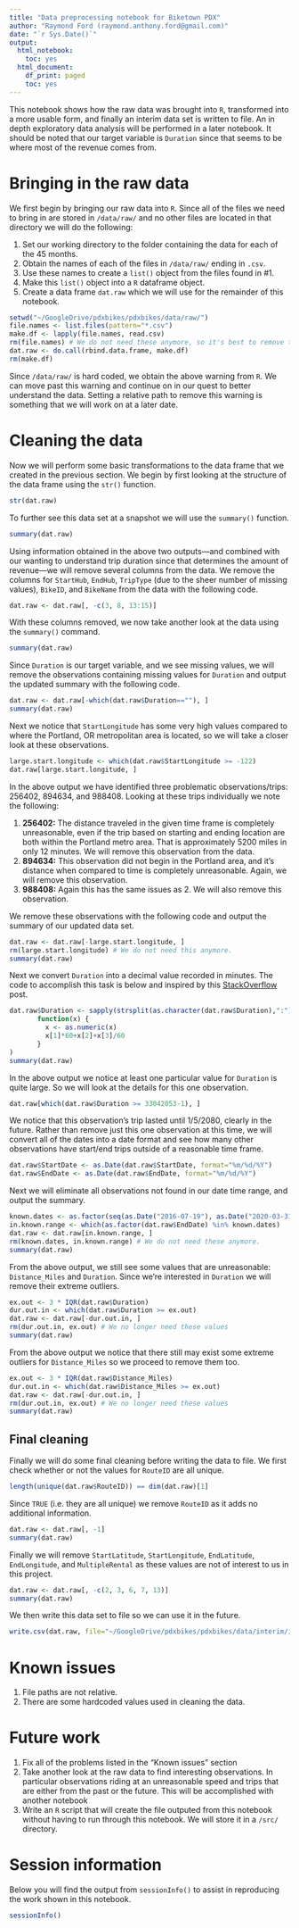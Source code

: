 ```yaml
---
title: "Data preprocessing notebook for Biketown PDX"
author: "Raymond Ford (raymond.anthony.ford@gmail.com)"
date: "`r Sys.Date()`"
output:
  html_notebook:
    toc: yes
  html_document:
    df_print: paged
    toc: yes
---
```


This notebook shows how the raw data was brought into `R`, transformed into a more usable form, and finally an interim data set is written to file. An in depth exploratory data analysis will be performed in a later notebook. It should be noted that our target variable is `Duration` since that seems to be where most of the revenue comes from.

# Bringing in the raw data

We first begin by bringing our raw data into `R`. Since all of the files we need to bring in are stored in `/data/raw/` and no other files are located in that directory we will do the following:

1. Set our working directory to the folder containing the data for each of the 45 months.
2. Obtain the names of each of the files in `/data/raw/` ending in `.csv`.
3. Use these names to create a `list()` object from the files found in #1.
4. Make this `list()` object into a `R` dataframe object.
5. Create a data frame `dat.raw` which we will use for the remainder of this notebook.

```r
setwd("~/GoogleDrive/pdxbikes/pdxbikes/data/raw/")
file.names <- list.files(pattern="*.csv")
make.df <- lapply(file.names, read.csv)
rm(file.names) # We do not need these anymore, so it's best to remove them.
dat.raw <- do.call(rbind.data.frame, make.df)
rm(make.df)
```

Since `/data/raw/` is hard coded, we obtain the above warning from `R`. We can move past this warning and continue on in our quest to better understand the data. Setting a relative path to remove this warning is something that we will work on at a later date.

# Cleaning the data

Now we will perform some basic transformations to the data frame that we created in the previous section. We begin by first looking at the structure of the data frame using the `str()` function.

```r
str(dat.raw)
```

To further see this data set at a snapshot we will use the `summary()` function.

```r
summary(dat.raw)
```

Using information obtained in the above two outputs---and combined with our wanting to understand trip duration since that determines the amount of revenue---we will remove several columns from the data. We remove the columns for `StartHub`, `EndHub`, `TripType` (due to the sheer number of missing values), `BikeID`, and `BikeName` from the data with the following code.

```r
dat.raw <- dat.raw[, -c(3, 8, 13:15)]
```

With these columns removed, we now take another look at the data using the `summary()` command. 

```r
summary(dat.raw)
```

Since `Duration` is our target variable, and we see missing values, we will remove the observations containing missing values for `Duration` and output the updated summary with the following code.

```r
dat.raw <- dat.raw[-which(dat.raw$Duration==""), ]
summary(dat.raw)
```

Next we notice that `StartLongitude` has some very high values compared to where the Portland, OR metropolitan area is located, so we will take a closer look at these observations. 

```r
large.start.longitude <- which(dat.raw$StartLongitude >= -122)
dat.raw[large.start.longitude, ]
```

In the above output we have identified three problematic observations/trips: 256402, 894634, and 988408. Looking at these trips individually we note the following:

1. **256402:** The distance traveled in the given time frame is completely unreasonable, even if the trip based on starting and ending location are both within the Portland metro area. That is approximately 5200 miles in only 12 minutes. We will remove this observation from the data.
2. **894634:** This observation did not begin in the Portland area, and it's distance when compared to time is completely unreasonable. Again, we will remove this observation.
3. **988408:** Again this has the same issues as 2. We will also remove this observation.

We remove these observations with the following code and output the summary of our updated data set.

```r
dat.raw <- dat.raw[-large.start.longitude, ]
rm(large.start.longitude) # We do not need this anymore.
summary(dat.raw)
```

Next we convert `Duration` into a decimal value recorded in minutes. The code to accomplish this task is below and inspired by this [StackOverflow](https://stackoverflow.com/questions/21781311/how-to-convert-time-to-decimal) post.

```r
dat.raw$Duration <- sapply(strsplit(as.character(dat.raw$Duration),":"),
       function(x) {
         x <- as.numeric(x)
         x[1]*60+x[2]+x[3]/60
       }
)
summary(dat.raw)
```

In the above output we notice at least one particular value for `Duration` is quite large. So we will look at the details for this one observation.

```r
dat.raw[which(dat.raw$Duration >= 33042053-1), ]
```

We notice that this observation's trip lasted until 1/5/2080, clearly in the future. Rather than remove just this one observation at this time, we will convert all of the dates into a date format and see how many other observations have start/end trips outside of a reasonable time frame.

```r
dat.raw$StartDate <- as.Date(dat.raw$StartDate, format="%m/%d/%Y")
dat.raw$EndDate <- as.Date(dat.raw$EndDate, format="%m/%d/%Y")
```

Next we will eliminate all observations not found in our date time range, and output the summary.

```r
known.dates <- as.factor(seq(as.Date("2016-07-19"), as.Date("2020-03-31"), "days"))
in.known.range <- which(as.factor(dat.raw$EndDate) %in% known.dates)
dat.raw <- dat.raw[in.known.range, ]
rm(known.dates, in.known.range) # We do not need these anymore.
summary(dat.raw)
```

From the above output, we still see some values that are unreasonable: `Distance_Miles` and `Duration`. Since we're interested in `Duration` we will remove their extreme outliers.

```r
ex.out <- 3 * IQR(dat.raw$Duration)
dur.out.in <- which(dat.raw$Duration >= ex.out)
dat.raw <- dat.raw[-dur.out.in, ]
rm(dur.out.in, ex.out) # We no longer need these values
summary(dat.raw)
```

From the above output we notice that there still may exist some extreme outliers for `Distance_Miles` so we proceed to remove them too.

```r
ex.out <- 3 * IQR(dat.raw$Distance_Miles)
dur.out.in <- which(dat.raw$Distance_Miles >= ex.out) 
dat.raw <- dat.raw[-dur.out.in, ]
rm(dur.out.in, ex.out) # We no longer need these values
summary(dat.raw)
```


## Final cleaning
Finally we will do some final cleaning before writing the data to file. We first check whether or not the values for `RouteID` are all unique.

```r
length(unique(dat.raw$RouteID)) == dim(dat.raw)[1]
```

Since `TRUE` (i.e. they are all unique) we remove `RouteID` as it adds no additional information.

```r
dat.raw <- dat.raw[, -1]
summary(dat.raw)
```

Finally we will remove `StartLatitude`, `StartLongitude`, `EndLatitude`, `EndLongitude`, and `MultipleRental` as these values are not of interest to us in this project.

```r
dat.raw <- dat.raw[, -c(2, 3, 6, 7, 13)]
summary(dat.raw)
```

We then write this data set to file so we can use it in the future.

```r
write.csv(dat.raw, file="~/GoogleDrive/pdxbikes/pdxbikes/data/interim/interim.csv")
```


# Known issues
1. File paths are not relative.
2. There are some hardcoded values used in cleaning the data.

# Future work
1. Fix all of the problems listed in the "Known issues" section
2. Take another look at the raw data to find interesting observations. In particular observations riding at an unreasonable speed and trips that are either from the past or the future. This will be accomplished with another notebook
3. Write an `R` script that will create the file outputed from this notebook without having to run through this notebook. We will store it in a `/src/` directory.

# Session information
Below you will find the output from `sessionInfo()` to assist in reproducing the work shown in this notebook.

```r
sessionInfo()
```

